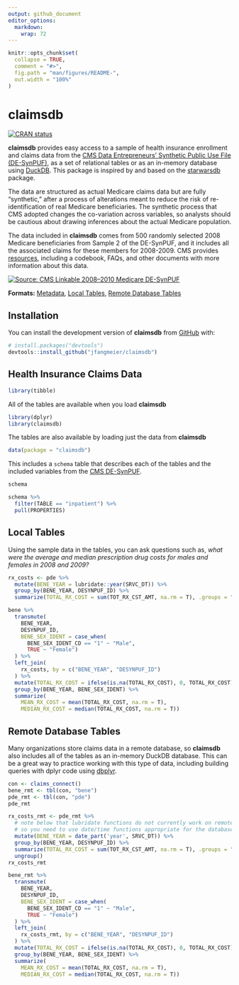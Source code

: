 ```yaml
---
output: github_document
editor_options: 
  markdown: 
    wrap: 72
---
```


<!-- README.md is generated from README.Rmd. Please edit that file -->

```r
knitr::opts_chunk$set(
  collapse = TRUE,
  comment = "#>",
  fig.path = "man/figures/README-",
  out.width = "100%"
)
```

# claimsdb

<!-- badges: start -->

[![CRAN
status](https://www.r-pkg.org/badges/version/claimsdb)](https://CRAN.R-project.org/package=claimsdb)

<!-- badges: end -->

**claimsdb** provides easy access to a sample of health insurance
enrollment and claims data from the [CMS Data Entrepreneurs' Synthetic
Public Use File
(DE-SynPUF)](https://www.cms.gov/Research-Statistics-Data-and-Systems/Downloadable-Public-Use-Files/SynPUFs/DE_Syn_PUF),
as a set of relational tables or as an in-memory database using
[DuckDB](https://duckdb.org). This package is inspired by and based on
the [starwarsdb](https://github.com/gadenbuie/starwarsdb) package.

The data are structured as actual Medicare claims data but are fully
"synthetic," after a process of alterations meant to reduce the risk of
re-identification of real Medicare beneficiaries. The synthetic process
that CMS adopted changes the co-variation across variables, so analysts
should be cautious about drawing inferences about the actual Medicare
population.

The data included in **claimsdb** comes from 500 randomly selected 2008
Medicare beneficiaries from Sample 2 of the DE-SynPUF, and it includes
all the associated claims for these members for 2008-2009. CMS provides
[resources](https://www.cms.gov/Research-Statistics-Data-and-Systems/Downloadable-Public-Use-Files/SynPUFs/DESample02),
including a codebook, FAQs, and other documents with more information
about this data.

[![Source: CMS Linkable 2008–2010 Medicare
DE-SynPUF](man/figures/README-diagram.PNG "Source: CMS Linkable 2008–2010 Medicare DE-SynPUF")](https://www.cms.gov/Research-Statistics-Data-and-Systems/Downloadable-Public-Use-Files/SynPUFs/Downloads/SynPUF_DUG.pdf)

**Formats:** [Metadata](#health-insurance-claims-data), [Local
Tables](#local-tables), [Remote Database
Tables](#remote-database-tables)

## Installation

You can install the development version of **claimsdb** from
[GitHub](https://github.com/) with:

``` r
# install.packages("devtools")
devtools::install_github("jfangmeier/claimsdb")
```

## Health Insurance Claims Data

```r
library(tibble)
```

All of the tables are available when you load **claimsdb**

```r
library(dplyr)
library(claimsdb)
```

The tables are also available by loading just the data from **claimsdb**

```r
data(package = "claimsdb")
```

This includes a `schema` table that describes each of the tables and the
included variables from the [CMS
DE-SynPUF](https://www.cms.gov/Research-Statistics-Data-and-Systems/Downloadable-Public-Use-Files/SynPUFs/DE_Syn_PUF).

```r
schema
```

```r
schema %>% 
  filter(TABLE == "inpatient") %>% 
  pull(PROPERTIES)
```

## Local Tables

Using the sample data in the tables, you can ask questions such as,
*what were the average and median prescription drug costs for males and
females in 2008 and 2009?*

```r
rx_costs <- pde %>% 
  mutate(BENE_YEAR = lubridate::year(SRVC_DT)) %>%  
  group_by(BENE_YEAR, DESYNPUF_ID) %>% 
  summarize(TOTAL_RX_COST = sum(TOT_RX_CST_AMT, na.rm = T), .groups = "drop")

bene %>% 
  transmute(
    BENE_YEAR,
    DESYNPUF_ID,
    BENE_SEX_IDENT = case_when(
      BENE_SEX_IDENT_CD == "1" ~ "Male",
      TRUE ~ "Female")
  ) %>% 
  left_join(
    rx_costs, by = c("BENE_YEAR", "DESYNPUF_ID")
  ) %>% 
  mutate(TOTAL_RX_COST = ifelse(is.na(TOTAL_RX_COST), 0, TOTAL_RX_COST)) %>% 
  group_by(BENE_YEAR, BENE_SEX_IDENT) %>% 
  summarize(
    MEAN_RX_COST = mean(TOTAL_RX_COST, na.rm = T),
    MEDIAN_RX_COST = median(TOTAL_RX_COST, na.rm = T))
```

## Remote Database Tables

Many organizations store claims data in a remote database, so
**claimsdb** also includes all of the tables as an in-memory DuckDB
database. This can be a great way to practice working with this type of
data, including building queries with dplyr code using
[dbplyr](https://dbplyr.tidyverse.org/).

```r
con <- claims_connect()
bene_rmt <- tbl(con, "bene")
pde_rmt <- tbl(con, "pde")
pde_rmt

rx_costs_rmt <- pde_rmt %>% 
  # note below that lubridate functions do not currently work on remote databases,
  # so you need to use date/time functions appropriate for the database.
  mutate(BENE_YEAR = date_part('year', SRVC_DT)) %>%  
  group_by(BENE_YEAR, DESYNPUF_ID) %>% 
  summarize(TOTAL_RX_COST = sum(TOT_RX_CST_AMT, na.rm = T), .groups = "drop") %>% 
  ungroup()
rx_costs_rmt

bene_rmt %>% 
  transmute(
    BENE_YEAR,
    DESYNPUF_ID,
    BENE_SEX_IDENT = case_when(
      BENE_SEX_IDENT_CD == "1" ~ "Male",
      TRUE ~ "Female")
  ) %>% 
  left_join(
    rx_costs_rmt, by = c("BENE_YEAR", "DESYNPUF_ID")
  ) %>% 
  mutate(TOTAL_RX_COST = ifelse(is.na(TOTAL_RX_COST), 0, TOTAL_RX_COST)) %>% 
  group_by(BENE_YEAR, BENE_SEX_IDENT) %>% 
  summarize(
    MEAN_RX_COST = mean(TOTAL_RX_COST, na.rm = T),
    MEDIAN_RX_COST = median(TOTAL_RX_COST, na.rm = T))
```

